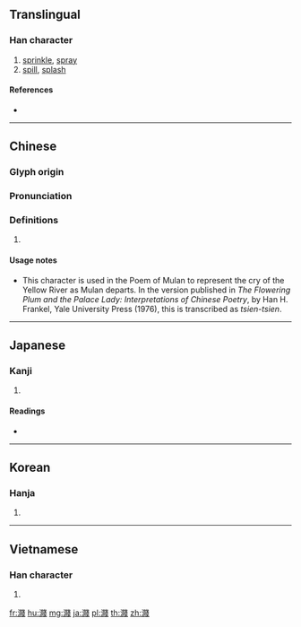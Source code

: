 {{character info/new}}
{{also|溅}}
==Translingual==

===Han character===
{{Han char|rn=85|rad=水|as=15|sn=18|four=33153|canj=EBCI}}

# [[sprinkle]], [[spray]]
# [[spill]], [[splash]]

====References====
* {{Han ref|kx=0657.380|dkj=18557|dj=1068.060|hdz=31778.030|uh=6FFA|ud=28666|bh=C271|bd=49777}}

----

==Chinese==
{{zh-forms|s=溅}}

===Glyph origin===
{{Han etym}}

===Pronunciation===
{{zh-pron
|m=jiàn
|c=zin3,zin1
|h=pfs=
|md=
|mn=chōaⁿ
|w=
|mc=y
|oc=y
|cat=
}}

===Definitions===
{{zh-hanzi}}

# {{rfdef|lang=zh}}

====Usage notes====
* This character is used in the Poem of Mulan to represent the cry of the Yellow River as Mulan departs. In the version published in ''The Flowering Plum and the Palace Lady: Interpretations of Chinese Poetry'', by Han H. Frankel, Yale University Press (1976), this is transcribed as ''tsien-tsien''.

----

==Japanese==

===Kanji===
{{ja-kanji|grade=|rs=水15}}

# {{defn|lang=ja|sort=水15}}

====Readings====
* {{ja-readings|on=[[せん]] (sen)|kun=[[そそぐ]] (sosogu)}}

----

==Korean==

===Hanja===
{{ko-hanja|hangeul=천|eumhun=|rv=cheon|mr=ch'ŏn|y=chen}}

# {{defn|lang=ko|sort=水15}}

----

==Vietnamese==

===Han character===
{{vi-hantu|[[tiên]], [[tiễn]]|rs=水15}}

# {{defn|lang=vi}}

[[fr:濺]]
[[hu:濺]]
[[mg:濺]]
[[ja:濺]]
[[pl:濺]]
[[th:濺]]
[[zh:濺]]